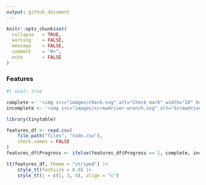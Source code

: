 ```yaml
---
output: github_document
---
```


<!-- README.md is generated from README.Rmd. Please edit this file -->

```r
knitr::opts_chunk$set(
  collapse   = TRUE,
  warning    = FALSE,
  message    = FALSE,
  comment    = "#>",
  echo       = FALSE
)
```

### Features

```r
#| eval: true

complete <- '<img src="images/check.svg" alt="Check mark" width="20" height="20">'
incomplete <- '<img src="images/screwdriver-wrench.svg" alt="Screwdriver wrench" width="20" height="20">'

library(tinytable)

features_df <- read.csv(
    file.path("files", "todo.csv"),
    check.names = FALSE
)
features_df$Progress <- ifelse(features_df$Progress == 1, complete, incomplete)

tt(features_df, theme = "striped") |>
    style_tt(fontsize = 0.9) |>
    style_tt(j = c(1, 3, 4), align = "c")
```
